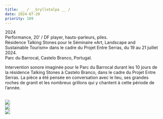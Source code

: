 ```yaml
---
title: __ / __Gryllotalpa __ /
date: 2024-07-20
priority: 109
---
```

2024\
Performance, 20’ / DF player, hauts-parleurs, piles.\
Résidence Talking Stones pour le Séminaire «Art, Landscape and Sustainable Tourism» dans le cadre du Projet Entre Serras, du 19 au 21 juillet 2024.\
Parc du Barrocal, Castelo Branco, Portugal.

Intervention sonore imaginée pour le Parc du Barrocal durant les 10 jours de la résidence Talking Stones à Castelo Branco, dans le cadre du Projet Entre Serras. La pièce a été pensée en conversation avec le lieu, ses grandes roches de granit et les nombreux grillons qui y chantent à cette période de l’année.

<VimeoEmbed videoId={1014255136} />

\
![](src/assets/images/projects/gryllotalpa/performance_carlos_reis.jpg)\
![](src/assets/images/projects/gryllotalpa/performance_vue_pres_carlos_reis.jpg)\
![](src/assets/images/projects/gryllotalpa/hp_autonome.jpg)

<VimeoEmbed videoId={1014264635} />
